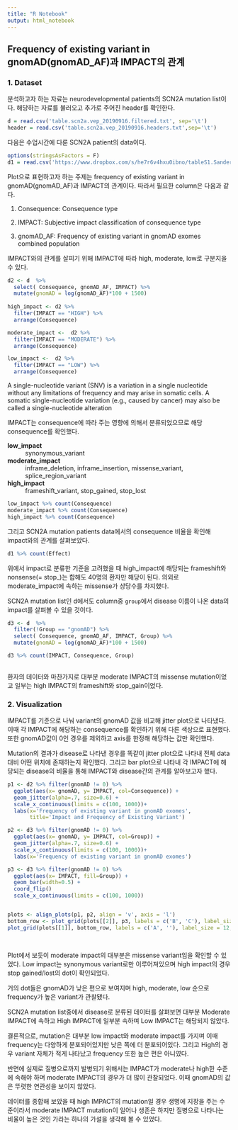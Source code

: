 ```yaml
---
title: "R Notebook"
output: html_notebook
---
```


## Frequency of existing variant in gnomAD(gnomAD_AF)과 IMPACT의 관계


### 1. Dataset

분석하고자 하는 자료는 neurodevelopmental patients의 SCN2A mutation list이다. 
해당하는 자료를 불러오고 추가로 주어진 header를 확인한다.
```r
d = read.csv('table.scn2a.vep_20190916.filtered.txt', sep='\t')
header = read.csv('table.scn2a.vep_20190916.headers.txt',sep='\t')
```

다음은 수업시간에 다룬 SCN2A patient의 data이다.
```r
options(stringsAsFactors = F)
d1 = read.csv('https://www.dropbox.com/s/he7r6v4hxu0ibno/tableS1.Sanders2018.txt?dl=1', sep='\t')
```

Plot으로 표현하고자 하는 주제는 frequency of existing variant in gnomAD(gnomAD_AF)과 IMPACT의 관계이다. 따라서 필요한 column은 다음과 같다.

1) Consequence: Consequence type

2) IMPACT: Subjective impact classification of consequence type

3) gnomAD_AF: Frequency of existing variant in gnomAD exomes combined population

IMPACT와의 관계를 살피기 위해 IMPACT에 따라 high, moderate, low로 구분지을 수 있다.
```r
d2 <- d  %>% 
  select( Consequence, gnomAD_AF, IMPACT) %>% 
  mutate(gnomAD = log(gnomAD_AF)*100 + 1500)
  
high_impact <- d2 %>% 
  filter(IMPACT == "HIGH") %>% 
  arrange(Consequence)

moderate_impact <-  d2 %>% 
  filter(IMPACT == "MODERATE") %>% 
  arrange(Consequence)

low_impact <-  d2 %>% 
  filter(IMPACT == "LOW") %>% 
  arrange(Consequence)

```

A single-nucleotide variant (SNV) is a variation in a single nucleotide without any limitations of frequency and may arise in somatic cells. A somatic single-nucleotide variation (e.g., caused by cancer) may also be called a single-nucleotide alteration


IMPACT는 consequence에 따라 주는 영향에 의해서 분류되었으므로 해당 consequence를 확인했다. 

**low_impact**
: synonymous_variant


**moderate_impact**
: inframe_deletion, inframe_insertion, missense_variant, splice_region_variant


**high_impact**
: frameshift_variant, stop_gained, stop_lost



```r
low_impact %>% count(Consequence)
moderate_impact %>% count(Consequence)
high_impact %>% count(Consequence)
```

그리고 SCN2A mutation patients data에서의 consequence 비율을 확인해 impact와의 관계를 살펴보았다.
```r
d1 %>% count(Effect)
```

위에서 impact로 분류한 기준을 고려했을 때 high_impact에 해당되는 frameshift와 nonsense(= stop_)는 합해도 40명의 환자만 해당이 된다. 의외로 moderate_impact에 속하는 missense가 상당수를 차지했다. 

SCN2A mutation list인 d에서도 column중 `group`에서 disease 이름이 나온 data의 impact를 살펴볼 수 있을 것이다. 

```r
d3 <- d  %>% 
  filter(!Group == "gnomAD") %>%
  select( Consequence, gnomAD_AF, IMPACT, Group) %>% 
  mutate(gnomAD = log(gnomAD_AF)*100 + 1500)

d3 %>% count(IMPACT, Consequence, Group)
  
```
환자의 데이터와 마찬가지로  대부분 moderate IMPACT의 missense mutation이었고 일부는 high IMPACT의 frameshift와 stop_gain이었다.



### 2. Visualization

IMPACT를 기준으로 나눠 variant의 gnomAD 값을 비교해 jitter plot으로 나타냈다.
이때 각 IMPACT에 해당하는 consequence를 확인하기 위해 다른 색상으로 표현했다.
또한 gnomAD값이 0인 경우를 제외하고 axis를 한정해 해당하는 값만 확인했다.

Mutation의 결과가 disease로 나타낸 경우를 똑같이 jitter plot으로 나타내 전체 data 대비 어떤 위치에 존재하는지 확인했다. 그리고 bar plot으로 나타내 각 IMPACT에 해당되는 disease의 비율을 통해 IMPACT와 disease간의 관계를 알아보고자 했다.

```r
p1 <- d2 %>% filter(gnomAD != 0) %>% 
  ggplot(aes(x= gnomAD, y= IMPACT, col=Consequence)) +
  geom_jitter(alpha=.7, size=0.6) +
  scale_x_continuous(limits = c(100, 1000))+
  labs(x='Frequency of existing variant in gnomAD exomes',
       title='Impact and Frequency of Existing Variant')

p2 <- d3 %>% filter(gnomAD != 0) %>% 
  ggplot(aes(x= gnomAD, y= IMPACT, col=Group)) +
  geom_jitter(alpha=.7, size=0.6) +
  scale_x_continuous(limits = c(100, 1000))+
  labs(x='Frequency of existing variant in gnomAD exomes')

p3 <- d3 %>% filter(gnomAD != 0) %>%
  ggplot(aes(x= IMPACT, fill=Group)) +
  geom_bar(width=0.5) +
  coord_flip()
  scale_x_continuous(limits = c(100, 1000))


plots <- align_plots(p1, p2, align = 'v', axis = 'l')
bottom_row <- plot_grid(plots[[2]], p3, labels = c('B', 'C'), label_size = 12)
plot_grid(plots[[1]], bottom_row, labels = c('A', ''), label_size = 12, ncol = 1)

 
```


Plot에서 보듯이 moderate impact의 대부분은 missense variant임을 확인할 수 있었다. Low impact는 synonymous variant로만 이루어져있으며 high impact의 경우 stop gained/lost의 dot이 확인되었다. 

거의 dot들은 gnomAD가 낮은 편으로 보여지며 high, moderate, low 순으로 frequency가 높은 variant가 관찰됐다.

SCN2A mutation list중에서 disease로 분류된 데이터를 살펴보면 대부분 Moderate IMPACT에 속하고 High IMPACT에 일부분 속하며 Low IMPACT는 해당되지 않았다.


결론적으로, mutation은 대부분 low impact와 moderate impact를 가지며 이때 frequency는 다양하게 분포되어있지만 낮은 쪽에 더 분포되어있다. 그리고 High의 경우 variant 자체가 적게 나타났고 frequency 또한 높은 편은 아니였다. 

반면에 실제로 질병으로까지 발병되기 위해서는 IMPACT가 moderate나 high한 수준에 속해야 하며 moderate IMPACT의 경우가 더 많이 관찰되었다. 이때 gnomAD의 값은 뚜렷한 연관성을 보이지 않았다. 

데이터를 종합해 보았을 때 high IMPACT의 mutation일 경우 생명에 지장을 주는 수준이라서 moderate IMPACT mutation이 일어나 생존은 하지만 질병으로 나타나는 비율이 높은 것인 가라는 하나의 가설을 생각해 볼 수 있었다.






